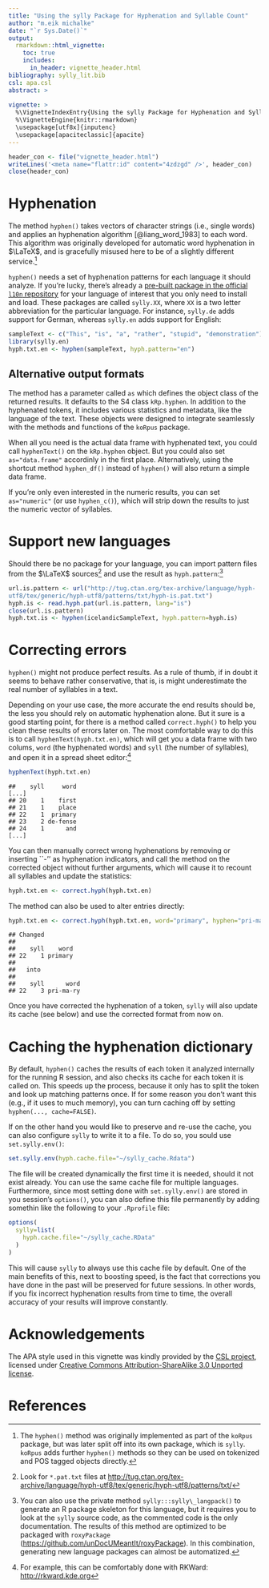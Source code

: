 ```yaml
---
title: "Using the sylly Package for Hyphenation and Syllable Count"
author: "m.eik michalke"
date: "`r Sys.Date()`"
output: 
  rmarkdown::html_vignette:
    toc: true
    includes: 
      in_header: vignette_header.html
bibliography: sylly_lit.bib
csl: apa.csl
abstract: >
  
vignette: >
  %\VignetteIndexEntry{Using the sylly Package for Hyphenation and Syllable Count}
  %\VignetteEngine{knitr::rmarkdown}
  \usepackage[utf8x]{inputenc}
  \usepackage[apaciteclassic]{apacite}
---
```


```r
header_con <- file("vignette_header.html")
writeLines('<meta name="flattr:id" content="4zdzgd" />', header_con)
close(header_con)
```


# Hyphenation

The method `hyphen()` takes vectors of character strings (i.e., single words) and applies an hyphenation algorithm [@liang_word_1983] to each word. This algorithm was originally developed for automatic word hyphenation in $\LaTeX$, and is gracefully misused here to be of a slightly different service.^[The `hyphen()` method was originally implemented as part of the `koRpus` package, but was later split off into its own package, which is `sylly`. `koRpus` adds further `hyphen()` methods so they can be used on tokenized and POS tagged objects directly.]

`hyphen()` needs a set of hyphenation patterns for each language it should analyze. If you're lucky, there's already a [pre-built package in the official `l10n` repository](https://undocumeantit.github.io/repos) for your language of interest that you only need to install and load. These packages are called `sylly.XX`, where `XX` is a two letter abbreviation for the particular language. For instance, `sylly.de` adds support for German, whereas `sylly.en` adds support for English:


```r
sampleText <- c("This", "is", "a", "rather", "stupid", "demonstration")
library(sylly.en)
hyph.txt.en <- hyphen(sampleText, hyph.pattern="en")
```

## Alternative output formats

The method has a parameter called `as` which defines the object class of the returned results. It defaults to the S4 class `kRp.hyphen`. In addition to the hyphenated tokens, it includes various statistics and metadata, like the language of the text. These objects were designed to integrate seamlessly with the methods and functions of the `koRpus` package.

When all you need is the actual data frame with hyphenated text, you could call `hyphenText()` on the `kRp.hyphen` object. But you could also set `as="data.frame"` accordinly in the first place. Alternatively, using the shortcut method `hyphen_df()` instead of `hyphen()` will also return a simple data frame.

If you're only even interested in the numeric results, you can set `as="numeric"` (or use `hyphen_c()`), which will strip down the results to just the numeric vector of syllables.

# Support new languages

Should there be no package for your language, you can import pattern files from the $\LaTeX$ sources^[Look for `*.pat.txt` files at <http://tug.ctan.org/tex-archive/language/hyph-utf8/tex/generic/hyph-utf8/patterns/txt/>] and use the result as `hyph.pattern`:^[You can also use the private method `sylly:::sylly\_langpack()` to generate an R package skeleton for this language, but it requires you to look at the `sylly` source code, as the commented code is the only documentation. The results of this method are optimized to be packaged with `roxyPackage` (<https://github.com/unDocUMeantIt/roxyPackage>). In this combination, generating new language packages can almost be automatized.]


```r
url.is.pattern <- url("http://tug.ctan.org/tex-archive/language/hyph-
utf8/tex/generic/hyph-utf8/patterns/txt/hyph-is.pat.txt")
hyph.is <- read.hyph.pat(url.is.pattern, lang="is")
close(url.is.pattern)
hyph.txt.is <- hyphen(icelandicSampleText, hyph.pattern=hyph.is)
```


# Correcting errors

`hyphen()` might not produce perfect results. As a rule of thumb, if in doubt it seems to behave rather conservative, that is, is might underestimate the real number of syllables in a text.

Depending on your use case, the more accurate the end results should be, the less you should rely on automatic hyphenation alone. But it sure is a good starting point, for there is a method called `correct.hyph()` to help you clean these results of errors later on. The most comfortable way to do this is to call `hyphenText(hyph.txt.en)`, which will get you a data frame with two colums, `word` (the hyphenated words) and `syll` (the number of syllables), and open it in a spread sheet editor:^[For example, this can be comfortably done with RKWard: <http://rkward.kde.org>]


```r
hyphenText(hyph.txt.en)
```
```
##    syll     word
[...]
## 20    1    first
## 21    1    place
## 22    1  primary
## 23    2 de-fense
## 24    1      and
[...]
```

You can then manually correct wrong hyphenations by removing or inserting ``-'' as hyphenation indicators, and call the method on the corrected object without further arguments, which will cause it to recount all syllables and update the statistics:

```r
hyph.txt.en <- correct.hyph(hyph.txt.en)
```

The method can also be used to alter entries directly:


```r
hyph.txt.en <- correct.hyph(hyph.txt.en, word="primary", hyphen="pri-ma-ry")
```
```
## Changed
## 
##    syll    word
## 22    1 primary
## 
##   into
## 
##    syll      word
## 22    3 pri-ma-ry
```

Once you have corrected the hyphenation of a token, `sylly` will also update its cache (see below) and use the corrected format from now on.

# Caching the hyphenation dictionary

By default, `hyphen()` caches the results of each token it analyzed internally for the running R session, and also checks its cache for each token it is called on. This speeds up the process, because it only has to split the token and look up matching patterns once. If for some reason you don't want this (e.g., if it uses to much memory), you can turn caching off by setting `hyphen(..., cache=FALSE)`.

If on the other hand you would like to preserve and re-use the cache, you can also configure `sylly` to write it to a file. To do so, you sould use `set.sylly.env()`:

```r
set.sylly.env(hyph.cache.file="~/sylly_cache.Rdata")
```

The file will be created dynamically the first time it is needed, should it not exist already. You can use the same cache file for multiple languages. Furthermore, since most setting done with `set.sylly.env()` are stored in you session's `options()`, you can also define this file permanently by adding somethin like the following to your `.Rprofile` file:

```r
options(
  sylly=list(
    hyph.cache.file="~/sylly_cache.RData"
  )
)
```

This will cause `sylly` to always use this cache file by default. One of the main benefits of this, next to boosting speed, is the fact that corrections you have done in the past will be preserved for future sessions. In other words, if you fix incorrect hyphenation results from time to time, the overall accuracy of your results will improve constantly.

# Acknowledgements

The APA style used in this vignette was kindly provided by the [CSL project](http://CitationStyles.org), licensed under [Creative Commons Attribution-ShareAlike 3.0 Unported license](https://creativecommons.org/licenses/by-sa/3.0/).

# References

